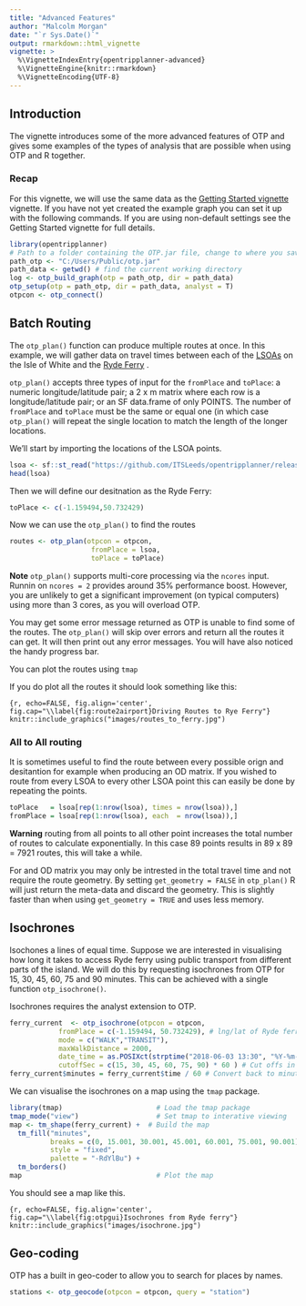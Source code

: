 ```yaml
---
title: "Advanced Features"
author: "Malcolm Morgan"
date: "`r Sys.Date()`"
output: rmarkdown::html_vignette
vignette: >
  %\VignetteIndexEntry{opentripplanner-advanced}
  %\VignetteEngine{knitr::rmarkdown}
  %\VignetteEncoding{UTF-8}
---
```


## Introduction

The vignette introduces some of the more advanced features of OTP and gives some examples of the types of analysis that are possible when using OTP and R together.

### Recap

For this vignette, we will use the same data as the [Getting Started vignette](https://itsleeds.github.io/opentripplanner/articles/opentripplanner.html) vignette. If you have not yet created the example graph you can set it up with the following commands. If you are using non-default settings see the Getting Started vignette for full details.

```r
library(opentripplanner)
# Path to a folder containing the OTP.jar file, change to where you saved the file.
path_otp <- "C:/Users/Public/otp.jar"
path_data <- getwd() # find the current working directory
log <- otp_build_graph(otp = path_otp, dir = path_data)
otp_setup(otp = path_otp, dir = path_data, analyst = T)
otpcon <- otp_connect()

```

## Batch Routing

The `otp_plan()` function can produce multiple routes at once. In this example, we will gather data on travel times between each of the [LSOAs](https://www.ons.gov.uk/methodology/geography/ukgeographies/censusgeography) on the Isle of White and the [Ryde Ferry](https://www.wightlink.co.uk/go/isle-of-wight-ferry-routes-destinations/) .

`otp_plan()` accepts three types of input for the `fromPlace` and `toPlace`: a numeric longitude/latitude pair; a 2 x m matrix where each row is a longitude/latitude pair; or an SF data.frame of only POINTS. The number of `fromPlace` and `toPlace` must be the same or equal one (in which case `otp_plan()` will repeat the single location to match the length of the longer locations.

We'll start by importing the locations of the LSOA points.

```r
lsoa <- sf::st_read("https://github.com/ITSLeeds/opentripplanner/releases/download/0.1/centroids.gpkg")
head(lsoa)
```

Then we will define our desitnation as the Ryde Ferry:

```r
toPlace <- c(-1.159494,50.732429)
```

Now we can use the `otp_plan()` to find the routes

```r
routes <- otp_plan(otpcon = otpcon,
                    fromPlace = lsoa,
                    toPlace = toPlace)
```

**Note** `otp_plan()` supports multi-core processing via the `ncores` input. Runnin on `ncores = 2` provides around 35% performance boost. However, you are unlikely to get a significant improvement (on typical computers) using more than 3 cores, as you will overload OTP.

You may get some error message returned as OTP is unable to find some of the routes. The `otp_plan()` will skip over errors and return all the routes it can get. It will then print out any error messages. You will have also noticed the handy progress bar.

You can plot the routes using `tmap` 

If you do plot all the routes it should look something like this:

```{r, echo=FALSE, fig.align='center', fig.cap="\\label{fig:route2airport}Driving Routes to Rye Ferry"}
knitr::include_graphics("images/routes_to_ferry.jpg")
```

### All to All routing

It is sometimes useful to find the route between every possible orign and desitantion for example when producing an OD matrix. If you wished to route from every LSOA to every other LSOA point this can easily be done by repeating the points. 

```r
toPlace   = lsoa[rep(1:nrow(lsoa), times = nrow(lsoa)),]
fromPlace = lsoa[rep(1:nrow(lsoa), each  = nrow(lsoa)),]
```

**Warning** routing from all points to all other point increases the total number of routes to calculate exponentially. In this case 89 points results in 89 x 89 = 7921 routes, this will take a while.

For and OD matrix you may only be intrested in the total travel time and not require the route geometry. By setting `get_geometry = FALSE` in `otp_plan()` R will just return the meta-data and discard the geometry. This is slightly faster than when using `get_geometry = TRUE` and uses less memory.

## Isochrones

Isochones a lines of equal time. Suppose we are interested in visualising how long it takes to access Ryde ferry using public transport from different parts of the island. We will do this by requesting isochrones from OTP for 15, 30, 45, 60, 75 and 90 minutes. This can be achieved with a single function `otp_isochrone()`.

Isochrones requires the analyst extension to OTP. 

```r
ferry_current  <- otp_isochrone(otpcon = otpcon,
            fromPlace = c(-1.159494, 50.732429), # lng/lat of Ryde ferry
            mode = c("WALK","TRANSIT"),
            maxWalkDistance = 2000,
            date_time = as.POSIXct(strptime("2018-06-03 13:30", "%Y-%m-%d %H:%M")),
            cutoffSec = c(15, 30, 45, 60, 75, 90) * 60 ) # Cut offs in seconds
ferry_current$minutes = ferry_current$time / 60 # Convert back to minutes

```

We can visualise the isochrones on a map using the `tmap` package.

```r
library(tmap)                       # Load the tmap package
tmap_mode("view")                   # Set tmap to interative viewing
map <- tm_shape(ferry_current) +  # Build the map
  tm_fill("minutes",
          breaks = c(0, 15.001, 30.001, 45.001, 60.001, 75.001, 90.001),
          style = "fixed",
          palette = "-RdYlBu") +
  tm_borders()
map                                 # Plot the map
```

You should see a map like this.

```{r, echo=FALSE, fig.align='center', fig.cap="\\label{fig:otpgui}Isochrones from Ryde ferry"}
knitr::include_graphics("images/isochrone.jpg")
```


## Geo-coding

OTP has a built in geo-coder to allow you to search for places by names.
```r
stations <- otp_geocode(otpcon = otpcon, query = "station")
```

